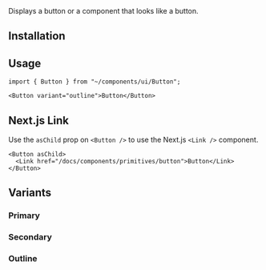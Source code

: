 
<Title>Button</Title>
<Description>Displays a button or a component that looks like a button.</Description>
<ComponentPreview id="button" />

## Installation

## Usage
```tsx
import { Button } from "~/components/ui/Button";
```
```tsx
<Button variant="outline">Button</Button>
```

## Next.js Link
Use the `asChild` prop on `<Button />` to use the Next.js `<Link />` component.
```tsx
<Button asChild>
  <Link href="/docs/components/primitives/button">Button</Link>
</Button>
```

## Variants

### Primary
<ComponentPreview id="button" />

### Secondary
<ComponentPreview id="button" />

### Outline
<ComponentPreview id="button" />
